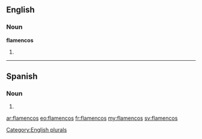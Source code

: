 ==English==

===Noun===
'''flamencos'''

# {{plural of|flamenco}}

[[Category:English plurals]]

----

==Spanish==

===Noun===
{{head|es|noun form|g=m|g2=p}}

# {{plural of|[[flamenco]]|lang=es|nocat=1}}

[[ar:flamencos]]
[[eo:flamencos]]
[[fr:flamencos]]
[[my:flamencos]]
[[sv:flamencos]]